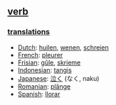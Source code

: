 == [[verb]] ==

=== [[translation]]s ===
*[[Dutch]]: [[huilen]], [[wenen]], [[schreien]]
*[[French]]: [[pleurer]]
*[[Frisian]]: [[gûle]], [[skrieme]]
*[[Indonesian]]: [[tangis]]
*[[Japanese]]: [[泣く]] (なく, naku)
*[[Romanian]]: [[plânge]]
*[[Spanish]]: [[llorar]]
